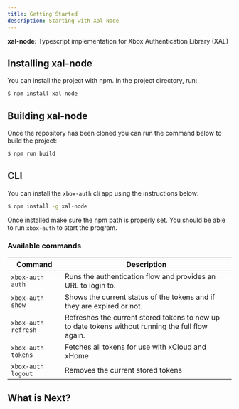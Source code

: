 ```yaml
---
title: Getting Started
description: Starting with Xal-Node
---
```


**xal-node:** Typescript implementation for Xbox Authentication Library (XAL)

## Installing xal-node

You can install the project with npm. In the project directory, run:

```sh
$ npm install xal-node
```

## Building xal-node

Once the repository has been cloned you can run the command below to build the project:

```sh
$ npm run build
```

## CLI

You can install the `xbox-auth` cli app using the instructions below:

```sh
$ npm install -g xal-node
```

Once installed make sure the npm path is properly set. You should be able to run `xbox-auth` to start the program.

### Available commands

| Command | Description |
|---------|-------------|
| `xbox-auth auth` | Runs the authentication flow and provides an URL to login to. |
| `xbox-auth show` | Shows the current status of the tokens and if they are expired or not. |
| `xbox-auth refresh` | Refreshes the current stored tokens to new up to date tokens without running the full flow again. |
| `xbox-auth tokens` | Fetches all tokens for use with xCloud and xHome |
| `xbox-auth logout` | Removes the current stored tokens | 

## What is Next?

<Cards>
  <Card title="Learn more about Next.js" href="https://nextjs.org/docs" />
  <Card title="Learn more about Fumadocs" href="https://fumadocs.vercel.app" />
</Cards>
